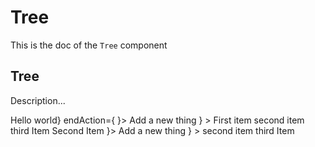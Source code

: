 <!--- Tree.stories.mdx --->


<Meta title="Design System/Molecules/Tree" component={Tree} />

# Tree

This is the doc of the `Tree` component

## Tree

Description...

<Canvas>
  <Story name="base">
    <Box padding={11} style={{ width: '700px' }} background="primary100">
      <Tree
        root={<Box>Hello world</Box>}
        endAction={
          <TreeBubble icon={<AddIcon />}>
            <TextButton>Add a new thing</TextButton>
          </TreeBubble>
        }
      >
        <TreeItem>
          <Box>First item</Box>
          <SubTree>
            <TreeItem>
              <Box>second item</Box>
            </TreeItem>
            <TreeItem>
              <Box>third Item</Box>
            </TreeItem>
          </SubTree>
        </TreeItem>
        <TreeItem>
          <Box>Second Item</Box>
          <SubTree
            endAction={
              <TreeBubble icon={<AddIcon />}>
                <TextButton>Add a new thing</TextButton>
              </TreeBubble>
            }
          >
            <TreeItem>
              <Box>second item</Box>
            </TreeItem>
            <TreeItem>
              <Box>third Item</Box>
            </TreeItem>
          </SubTree>
        </TreeItem>
      </Tree>
    </Box>
  </Story>
</Canvas>
